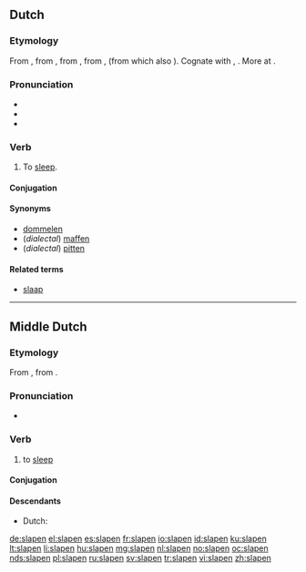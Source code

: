==Dutch==

===Etymology===
From {{etyl|dum|nl}} {{term|slapen|lang=dum}}, from {{etyl|odt|nl}} {{recons|slapan|slāpan|lang=odt}}, from {{etyl|gem-pro|nl}} {{recons|slēpanan|lang=gem-pro}}, from {{etyl|ine-pro|nl}} {{recons|slab-|lang=ine-pro}}, {{recons|slap-||to be weak, limp, languid|lang=ine-pro}} (from which also {{term|slap|lang=nl}}). Cognate with {{etyl|nds|-}} {{term|slapen||to sleep|lang=nds}}, {{etyl|en|-}} {{term|sleep|lang=en}}. More at {{l|en|sleep}}.

===Pronunciation===
* {{rhymes|aːpən|lang=nl}}
* {{IPA|/ˈslaː.pə(n)/|lang=nl}}
* {{hyphenation|sla|pen}}

===Verb===
{{nl-verb|st-7}}

# To [[sleep]].

====Conjugation====
{{nl-conj-st|class=7|slaap|sliep|geslapen|slape}}

====Synonyms====
* [[dommelen]]
* (''dialectal'') [[maffen]]
* (''dialectal'') [[pitten]]

====Related terms====
* [[slaap]]

----

==Middle Dutch==
===Etymology===
From {{etyl|odt|dum}} {{recons|slapan|slāpan|lang=odt}}, from {{etyl|gem-pro|dum}} {{recons|slēpanan|lang=gem-pro}}.

===Pronunciation===
* {{IPA|lang=dum|/ˈslaːpən/}}

===Verb===
{{dum-verb}}

# to [[sleep]]

====Conjugation====
{{dum-conj-st|slap|sliep|sliep|slap}}

====Descendants====
* Dutch: {{l|nl|slapen}}

[[de:slapen]]
[[el:slapen]]
[[es:slapen]]
[[fr:slapen]]
[[io:slapen]]
[[id:slapen]]
[[ku:slapen]]
[[lt:slapen]]
[[li:slapen]]
[[hu:slapen]]
[[mg:slapen]]
[[nl:slapen]]
[[no:slapen]]
[[oc:slapen]]
[[nds:slapen]]
[[pl:slapen]]
[[ru:slapen]]
[[sv:slapen]]
[[tr:slapen]]
[[vi:slapen]]
[[zh:slapen]]